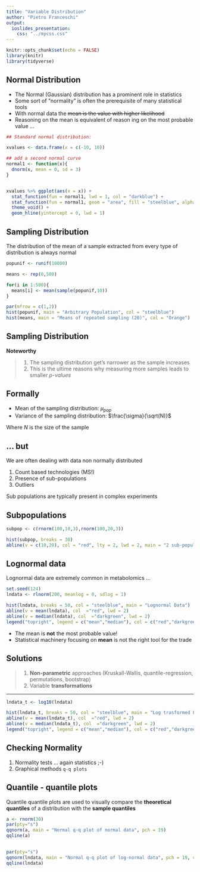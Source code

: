 ```yaml
---
title: "Variable Distribution"
author: "Pietro Franceschi"
output: 
  ioslides_presentation:
    css: "../mycss.css"
---
```


```r
knitr::opts_chunk$set(echo = FALSE)
library(knitr)
library(tidyverse)
```



## Normal Distribution

- The Normal (Gaussian) distribution has a prominent role in statistics
- Some sort of "normality" is often the prerequisite of many statistical tools
- With normal data the ~~mean is the value with higher likelihood~~
- Reasoning on the mean is equivalent of reason ing on the most probable value ...

```r
## Standard normal distribution:

xvalues <- data.frame(x = c(-10, 10))

## add a second normal curve
normal1 <- function(x){
  dnorm(x, mean = 0, sd = 3)
}


xvalues %>% ggplot(aes(x = x)) + 
  stat_function(fun = normal1, lwd = 1, col = "darkblue") + 
  stat_function(fun = normal1, geom = "area", fill = "steelblue", alpha = 0.5) +
  theme_void() + 
  geom_hline(yintercept = 0, lwd = 1)


```

## Sampling Distribution

The distribution of the mean of a sample extracted from every type of distribution is always normal

```r
popunif <- runif(10000)

means <- rep(0,500)

for(i in 1:500){
  means[i] <- mean(sample(popunif,10))
}

par(mfrow = c(1,2))
hist(popunif, main = "Arbitrary Population", col = "steelblue")
hist(means, main = "Means of repeated sampling (20)", col = "Orange")

```

## Sampling Distribution

**Noteworthy**

> 1. The sampling distribution get's narrower as the sample increases 
> 2. This is the ultime reasons why measuring more samples leads to smaller _p-values_


## Formally

- Mean of the sampling distribution: $\mu_{pop}$  
- Variance of the sampling distribution: $\frac{\sigma}{\sqrt(N)}$  


Where $N$ is the size of the sample


## ... but

We are often dealing with data non normally distributed

1. Count based technologies (MS!)
2. Presence of sub-populations
3. Outliers

Sub populations are typically present in complex experiments

## Subpopulations

```r
subpop <- c(rnorm(100,10,3),rnorm(100,20,3))

hist(subpop, breaks = 30)
abline(v = c(10,20), col = "red", lty = 2, lwd = 2, main = "2 sub-populations")
```

## Lognormal data {.smaller}

Lognormal data are extremely common in metabolomics ...

```r
set.seed(124)
lndata <- rlnorm(200, meanlog = 0, sdlog = 1)

hist(lndata, breaks = 50, col = "steelblue", main = "Lognormal Data")
abline(v = mean(lndata), col  ="red", lwd = 2)
abline(v = median(lndata), col  ="darkgreen", lwd = 2)
legend("topright", legend = c("mean","median"), col = c("red","darkgreen"), lwd = 1, box.lwd = 0)
```

- The mean is **not** the most probable value!
- Statistical machinery focusing on **mean** is not the right tool for the trade

## Solutions

> 1. **Non-parametric** approaches (Kruskall-Wallis, quantile-regression, permutations, bootstrap)
> 2. Variable **transformations** 

---


```r
lndata_t <- log10(lndata)

hist(lndata_t, breaks = 50, col = "steelblue", main = "Log trasformed Lognormal Data")
abline(v = mean(lndata_t), col  ="red", lwd = 2)
abline(v = median(lndata_t), col  ="darkgreen", lwd = 2)
legend("topright", legend = c("mean","median"), col = c("red","darkgreen"), lwd = 1, box.lwd = 0)
```


## Checking Normality

1. Normality tests ... again statistics ;-)
2. Graphical methods `q-q plots`

## Quantile - quantile plots

Quantile quantile plots are used to visually compare the **theoretical quantiles** of a distribution with the **sample quantiles** 

```r
a <- rnorm(30)
par(pty="s")
qqnorm(a, main = "Normal q-q plot of normal data", pch = 19)
qqline(a)
```

## 

```r
par(pty="s")
qqnorm(lndata, main = "Normal q-q plot of log-normal data", pch = 19, col = "#984ea380")
qqline(lndata)

```
 



